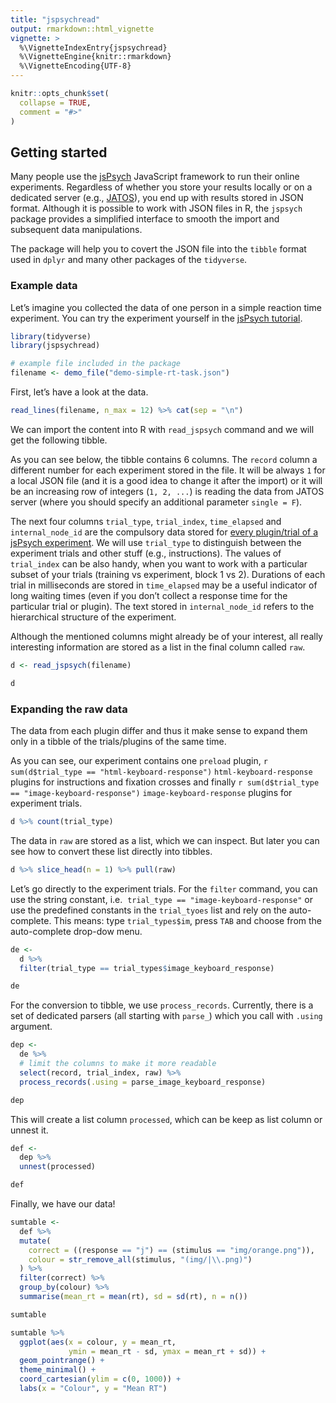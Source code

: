 ```yaml
---
title: "jspsychread"
output: rmarkdown::html_vignette
vignette: >
  %\VignetteIndexEntry{jspsychread}
  %\VignetteEngine{knitr::rmarkdown}
  %\VignetteEncoding{UTF-8}
---
```


```r
knitr::opts_chunk$set(
  collapse = TRUE,
  comment = "#>"
)
```

## Getting started 

Many people use the [jsPsych](https://www.jspsych.org/) JavaScript framework 
to run their online experiments. 
Regardless of whether you store your results locally or on a dedicated server 
(e.g., [JATOS](https://www.jatos.org/)), you end up with results stored in JSON format. 
Although it is possible to work with JSON files in R, 
the `jspsych` package provides a simplified interface to smooth the import
and subsequent data manipulations. 

The package will help you to covert the JSON file into the `tibble` format
used in `dplyr` and many other packages of the `tidyverse`.

### Example data

Let's imagine you collected the data of one person 
in a simple reaction time experiment.
You can try the experiment yourself in the 
[jsPsych tutorial](https://www.jspsych.org/7.3/tutorials/rt-task/#the-final-code).

```r
library(tidyverse)
library(jspsychread)

# example file included in the package
filename <- demo_file("demo-simple-rt-task.json")
```

First, let's have a look at the data.

```r
read_lines(filename, n_max = 12) %>% cat(sep = "\n")
```

We can import the content into R with `read_jspsych` command and 
we will get the following tibble.

As you can see below, the tibble contains 6 columns. 
The `record` column a different number for each experiment stored in the file.
It will be always `1` for a local JSON file 
(and it is a good idea to change it after the import) 
or it will be an increasing row of integers (`1, 2, ...`) is reading the data 
from JATOS server 
(where you should specify an additional parameter `single = F`).

The next four columns 
`trial_type`, `trial_index`, `time_elapsed` and `internal_node_id`
are the compulsory data stored for [every plugin/trial of a jsPsych experiment](https://www.jspsych.org/7.3/overview/plugins/#data-collected-by-all-plugins). 
We will use `trial_type` to distinguish between the experiment trials and other stuff (e.g., instructions). 
The values of `trial_index` can be also handy, 
when you want to work with a particular subset of your trials 
(training vs experiment, block 1 vs 2). 
Durations of each trial in milliseconds are stored in `time_elapsed` may be 
a useful indicator of long waiting times 
(even if you don't collect a response time for the particular trial or plugin).
The text stored in `internal_node_id` refers to the hierarchical structure of the experiment.

Although the mentioned columns might already be of your interest, 
all really interesting information are stored as a list in the final column called `raw`.

```r
d <- read_jspsych(filename)

d
```

### Expanding the raw data

The data from each plugin differ and thus it make sense to expand them 
only in a tibble of the trials/plugins of the same time.

As you can see, our experiment contains one `preload` plugin, 
`r sum(d$trial_type == "html-keyboard-response")` `html-keyboard-response` plugins 
for instructions and fixation crosses 
and finally 
`r sum(d$trial_type == "image-keyboard-response")` `image-keyboard-response` plugins
for experiment trials.

```r
d %>% count(trial_type)
```

The data in `raw` are stored as a list, which we can inspect. 
But later you can see how to convert these list directly into tibbles.

```r
d %>% slice_head(n = 1) %>% pull(raw)
```

Let's go directly to the experiment trials. 
For the `filter` command, you can use the string constant, i.e. 
`trial_type == "image-keyboard-response"` or 
use the predefined constants in the `trial_tyoes` list and rely on the auto-complete.
This means: type `trial_types$im`, press `TAB` and choose from the auto-complete drop-dow menu.

```r
de <- 
  d %>% 
  filter(trial_type == trial_types$image_keyboard_response)

de
```

For the conversion to tibble, we use `process_records`. 
Currently, there is a set of dedicated parsers (all starting with `parse_`)
which you call with `.using` argument.

```r
dep <-
  de %>% 
  # limit the columns to make it more readable
  select(record, trial_index, raw) %>%
  process_records(.using = parse_image_keyboard_response) 

dep
```

This will create a list column `processed`, 
which can be keep as list column or unnest it.

```r
def <- 
  dep %>%
  unnest(processed)

def
```

Finally, we have our data!

```r
sumtable <-
  def %>% 
  mutate(
    correct = ((response == "j") == (stimulus == "img/orange.png")),
    colour = str_remove_all(stimulus, "(img/|\\.png)")
  ) %>% 
  filter(correct) %>% 
  group_by(colour) %>% 
  summarise(mean_rt = mean(rt), sd = sd(rt), n = n())

sumtable

sumtable %>% 
  ggplot(aes(x = colour, y = mean_rt, 
             ymin = mean_rt - sd, ymax = mean_rt + sd)) + 
  geom_pointrange() + 
  theme_minimal() + 
  coord_cartesian(ylim = c(0, 1000)) + 
  labs(x = "Colour", y = "Mean RT")
```



